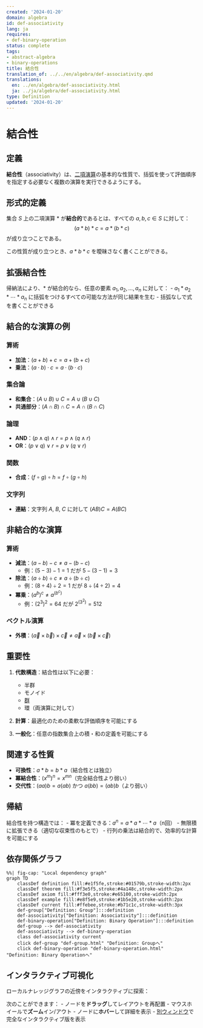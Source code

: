 ```yaml
---
created: '2024-01-20'
domain: algebra
id: def-associativity
lang: ja
requires:
- def-binary-operation
status: complete
tags:
- abstract-algebra
- binary-operations
title: 結合性
translation_of: ../../en/algebra/def-associativity.qmd
translations:
  en: ../en/algebra/def-associativity.html
  ja: ../ja/algebra/def-associativity.html
type: Definition
updated: '2024-01-20'
---
```


# 結合性

## 定義

**結合性**（associativity）は、[二項演算](def-binary-operation.qmd)の基本的な性質で、括弧を使って評価順序を指定する必要なく複数の演算を実行できるようにする。

## 形式的定義

集合 $S$ 上の二項演算 $*$ が**結合的**であるとは、すべての $a, b, c \in S$ に対して：
$$(a * b) * c = a * (b * c)$$
が成り立つことである。

この性質が成り立つとき、$a * b * c$ を曖昧さなく書くことができる。

## 拡張結合性

帰納法により、$*$ が結合的なら、任意の要素 $a_1, a_2, \ldots, a_n$ に対して：
- $a_1 * a_2 * \cdots * a_n$ に括弧をつけるすべての可能な方法が同じ結果を生む
- 括弧なしで式を書くことができる

## 結合的な演算の例

### 算術
- **加法**：$(a + b) + c = a + (b + c)$
- **乗法**：$(a \cdot b) \cdot c = a \cdot (b \cdot c)$

### 集合論
- **和集合**：$(A \cup B) \cup C = A \cup (B \cup C)$
- **共通部分**：$(A \cap B) \cap C = A \cap (B \cap C)$

### 論理
- **AND**：$(p \land q) \land r = p \land (q \land r)$
- **OR**：$(p \lor q) \lor r = p \lor (q \lor r)$

### 関数
- **合成**：$(f \circ g) \circ h = f \circ (g \circ h)$

### 文字列
- **連結**：文字列 $A$, $B$, $C$ に対して $(AB)C = A(BC)$

## 非結合的な演算

### 算術
- **減法**：$(a - b) - c \neq a - (b - c)$
  - 例：$(5 - 3) - 1 = 1$ だが $5 - (3 - 1) = 3$
- **除法**：$(a \div b) \div c \neq a \div (b \div c)$
  - 例：$(8 \div 4) \div 2 = 1$ だが $8 \div (4 \div 2) = 4$
- **冪乗**：$(a^b)^c \neq a^{(b^c)}$
  - 例：$(2^3)^2 = 64$ だが $2^{(3^2)} = 512$

### ベクトル演算
- **外積**：$(\vec{a} \times \vec{b}) \times \vec{c} \neq \vec{a} \times (\vec{b} \times \vec{c})$

## 重要性

1. **代数構造**：結合性は以下に必要：
   - 半群
   - モノイド
   - [群](def-group.qmd)
   - 環（両演算に対して）

2. **計算**：最適化のための柔軟な評価順序を可能にする

3. **一般化**：任意の指数集合上の積・和の定義を可能にする

## 関連する性質

- **可換性**：$a * b = b * a$（結合性とは独立）
- **冪結合性**：$(x^m)^n = x^{mn}$（完全結合性より弱い）
- **交代性**：$(aa)b = a(ab)$ かつ $a(bb) = (ab)b$（より弱い）

## 帰結

結合性を持つ構造では：
- 冪を定義できる：$a^n = a * a * \cdots * a$（n回）
- 無限積に拡張できる（適切な収束性のもとで）
- 行列の乗法は結合的で、効率的な計算を可能にする

## 依存関係グラフ

```mermaid
%%| fig-cap: "Local dependency graph"
graph TD
    classDef definition fill:#e1f5fe,stroke:#01579b,stroke-width:2px
    classDef theorem fill:#f3e5f5,stroke:#4a148c,stroke-width:2px
    classDef axiom fill:#fff3e0,stroke:#e65100,stroke-width:2px
    classDef example fill:#e8f5e9,stroke:#1b5e20,stroke-width:2px
    classDef current fill:#ffebee,stroke:#b71c1c,stroke-width:3px
    def-group["Definition: Group"]:::definition
    def-associativity["Definition: Associativity"]:::definition
    def-binary-operation["Definition: Binary Operation"]:::definition
    def-group --> def-associativity
    def-associativity --> def-binary-operation
    class def-associativity current
    click def-group "def-group.html" "Definition: Groupへ"
    click def-binary-operation "def-binary-operation.html" "Definition: Binary Operationへ"
```

## インタラクティブ可視化

ローカルナレッジグラフの近傍をインタラクティブに探索：

::: {.graph-viz data-id="def-associativity" data-width="700" data-height="500"}
:::

次のことができます：
- ノードを**ドラッグ**してレイアウトを再配置
- マウスホイールで**ズーム**イン/アウト
- ノードに**ホバー**して詳細を表示
- [別ウィンドウ](../../output/interactive/def-associativity.html){target="_blank"}で完全なインタラクティブ版を表示
